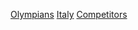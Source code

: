 {{parent category}}
{{Commonscat|Olympic sportspeople from Italy}}

[[Category:義大利運動員|Olympians]]
[[Category:各國奧運運動員|Italy]]
[[Category:奧林匹克運動會義大利代表團|Competitors]]